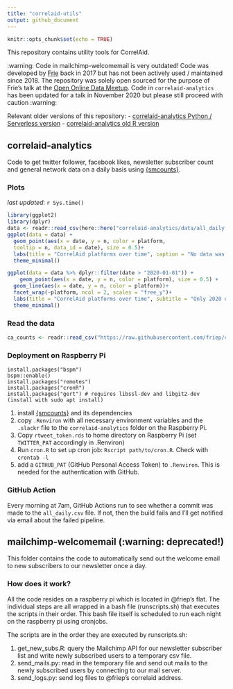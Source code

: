 ```yaml
---
title: "correlaid-utils"
output: github_document
---
```


```r
knitr::opts_chunk$set(echo = TRUE)
```


This repository contains utility tools for CorrelAid.

:warning: Code in mailchimp-welcomemail is very outdated! Code was developed by [Frie](https://github.com/friep) back in 2017 but has not been actively used / maintained since 2018. The repository was solely open sourced for the purpose of Frie's talk at the [Open Online Data Meetup](https://www.eventbrite.com/e/the-lazy-data-scientist-automating-things-feat-r-python-aws-and-a-pi-registration-121498787143). Code in `correlaid-analytics` has been updated for a talk in November 2020 but please still proceed with caution :warning: 

Relevant older versions of this repository: 
- [correlaid-analytics Python / Serverless version](https://github.com/friep/correlaid-utils/releases/tag/serverless-python)
- [correlaid-analytics old R version](https://github.com/friep/correlaid-utils/releases/tag/rstats-old)


## correlaid-analytics
Code to get twitter follower, facebook likes, newsletter subscriber count and general network data on a daily basis using [{smcounts}](https://github.com/friep/smcounts). 

### Plots
_last updated_: `r Sys.time()`


```r
library(ggplot2)
library(dplyr)
data <- readr::read_csv(here::here("correlaid-analytics/data/all_daily.csv"))
ggplot(data = data) +
  geom_point(aes(x = date, y = n, color = platform,
  tooltip = n, data_id = date), size = 0.5)+
  labs(title = "CorrelAid platforms over time", caption = "No data was collected between end of 2017 and autumn 2020", x = "")+
  theme_minimal()
```


```r
ggplot(data = data %>% dplyr::filter(date > "2020-01-01")) +
    geom_point(aes(x = date, y = n, color = platform), size = 0.5) +
  geom_line(aes(x = date, y = n, color = platform))+
  facet_wrap(~platform, ncol = 2, scales = "free_y")+
  labs(title = "CorrelAid platforms over time", subtitle = "Only 2020 onwards, free y axes", x = "")+
  theme_minimal()

```

### Read the data 

```r
ca_counts <- readr::read_csv("https://raw.githubusercontent.com/friep/correlaid-utils/main/correlaid-analytics/data/all_daily.csv")
```

### Deployment on Raspberry Pi
```
install.packages("bspm")
bspm::enable()
install.packages("remotes")
install.packages("cronR")
install.packages("gert") # requires libssl-dev and libgit2-dev (install with sudo apt install)
```

1. install [{smcounts}](https://github.com/friep/smcounts) and its dependencies
2. copy `.Renviron` with all necessary environment variables and the `.slackr` file to the `correlaid-analytics` folder on the Raspberry Pi.
3. Copy `rtweet_token.rds` to home directory on Raspberry Pi (set `TWITTER_PAT` accordingly in .Renviron)
4. Run `cron.R` to set up cron job: `Rscript path/to/cron.R`. Check with `crontab -l`
5. add a `GITHUB_PAT` (GitHub Personal Access Token) to `.Renviron`. This is needed for the authentication with GitHub.

### GitHub Action
Every morning at 7am, GitHub Actions run to see whether a commit was made to the `all_daily.csv` file. If not, then the build fails and I'll get notified via email about the failed pipeline. 

## mailchimp-welcomemail (:warning: deprecated!)
This folder contains the code to automatically send out the welcome email to new subscribers to our newsletter once a day. 

### How does it work?
All the code resides on a raspberry pi which is located in @friep's flat. The individual steps are all wrapped in a bash file (runscripts.sh) that executes the scripts in their order. This bash file itself is scheduled to run each night on the raspberry pi using cronjobs. 

The scripts are in the order they are executed by runscripts.sh: 

1. get_new_subs.R: query the Mailchimp API for our newsletter subscriber list and write newly subscribed users to a temporary csv file.
2. send_mails.py: read in the temporary file and send out mails to the newly subscribed users by connecting to our mail server.
3. send_logs.py: send log files to @friep's correlaid address.